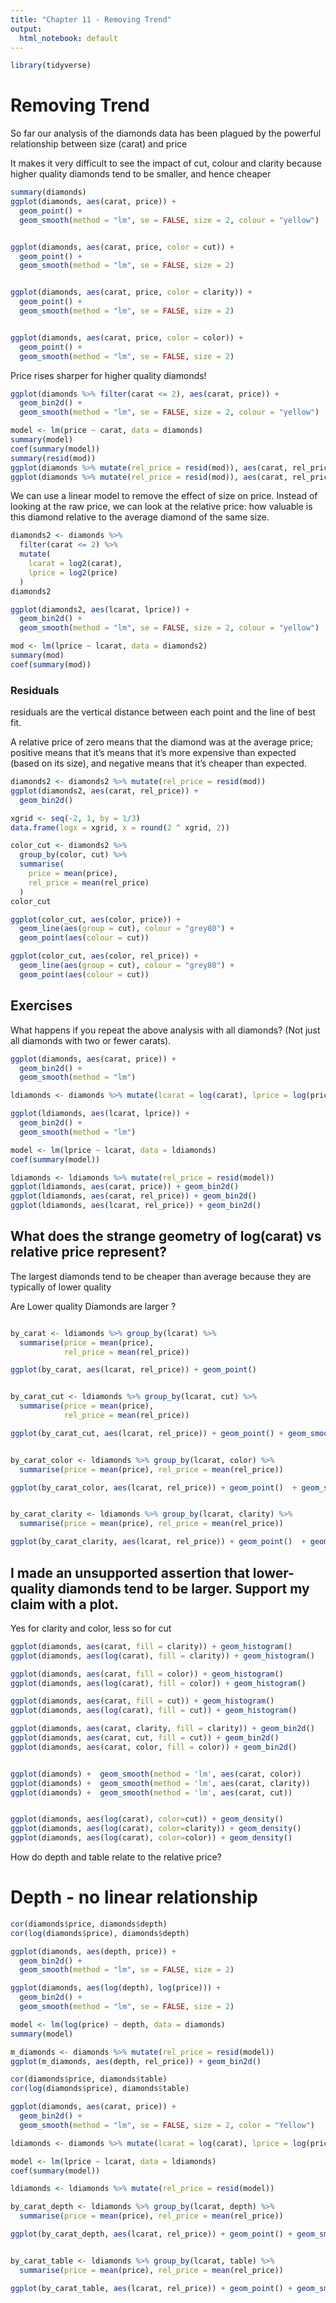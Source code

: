 ```yaml
---
title: "Chapter 11 - Removing Trend"
output:
  html_notebook: default
---
```


```r
library(tidyverse)
```

# Removing Trend

So far our analysis of the diamonds data has been plagued by the powerful relationship between size (carat) and price

It makes it very difficult to see the impact of cut, colour and clarity because higher quality diamonds tend to be smaller, and hence cheaper


```r
summary(diamonds)
ggplot(diamonds, aes(carat, price)) + 
  geom_point() + 
  geom_smooth(method = "lm", se = FALSE, size = 2, colour = "yellow")


ggplot(diamonds, aes(carat, price, color = cut)) + 
  geom_point() + 
  geom_smooth(method = "lm", se = FALSE, size = 2)


ggplot(diamonds, aes(carat, price, color = clarity)) + 
  geom_point() + 
  geom_smooth(method = "lm", se = FALSE, size = 2)


ggplot(diamonds, aes(carat, price, color = color)) + 
  geom_point() + 
  geom_smooth(method = "lm", se = FALSE, size = 2)
```
Price rises sharper for higher quality diamonds!


```r
ggplot(diamonds %>% filter(carat <= 2), aes(carat, price)) + 
  geom_bin2d() + 
  geom_smooth(method = "lm", se = FALSE, size = 2, colour = "yellow")
```

```r
model <- lm(price ~ carat, data = diamonds)
summary(model)
coef(summary(model))
summary(resid(mod))
ggplot(diamonds %>% mutate(rel_price = resid(mod)), aes(carat, rel_price)) + geom_point()
ggplot(diamonds %>% mutate(rel_price = resid(mod)), aes(carat, rel_price)) + geom_bin2d()
```



We can use a linear model to remove the effect of size on price. Instead of looking at the raw price, we can look at the relative price: how valuable is this diamond relative to the average diamond of the same size.


```r
diamonds2 <- diamonds %>% 
  filter(carat <= 2) %>%
  mutate(
    lcarat = log2(carat),
    lprice = log2(price)
  )
diamonds2

ggplot(diamonds2, aes(lcarat, lprice)) + 
  geom_bin2d() + 
  geom_smooth(method = "lm", se = FALSE, size = 2, colour = "yellow")
```




```r
mod <- lm(lprice ~ lcarat, data = diamonds2)
summary(mod)
coef(summary(mod))
```

### Residuals

residuals are the vertical distance between each point and the line of best fit.


A relative price of zero means that the diamond was at the average price; positive means that it’s means that it’s more expensive than expected (based on its size), and negative means that it’s cheaper than expected.


```r
diamonds2 <- diamonds2 %>% mutate(rel_price = resid(mod))
ggplot(diamonds2, aes(carat, rel_price)) + 
  geom_bin2d()
```
```r
xgrid <- seq(-2, 1, by = 1/3)
data.frame(logx = xgrid, x = round(2 ^ xgrid, 2))
```

```r
color_cut <- diamonds2 %>% 
  group_by(color, cut) %>%
  summarise(
    price = mean(price), 
    rel_price = mean(rel_price)
  )
color_cut
```

```r
ggplot(color_cut, aes(color, price)) + 
  geom_line(aes(group = cut), colour = "grey80") +
  geom_point(aes(colour = cut))
```


```r
ggplot(color_cut, aes(color, rel_price)) + 
  geom_line(aes(group = cut), colour = "grey80") +
  geom_point(aes(colour = cut))
```



## Exercises

What happens if you repeat the above analysis with all diamonds? (Not just all diamonds with two or fewer carats). 

```r
ggplot(diamonds, aes(carat, price)) + 
  geom_bin2d() + 
  geom_smooth(method = "lm")

ldiamonds <- diamonds %>% mutate(lcarat = log(carat), lprice = log(price))

ggplot(ldiamonds, aes(lcarat, lprice)) + 
  geom_bin2d() + 
  geom_smooth(method = "lm")

model <- lm(lprice ~ lcarat, data = ldiamonds)
coef(summary(model))

ldiamonds <- ldiamonds %>% mutate(rel_price = resid(model))
ggplot(ldiamonds, aes(carat, price)) + geom_bin2d()
ggplot(ldiamonds, aes(carat, rel_price)) + geom_bin2d()
ggplot(ldiamonds, aes(lcarat, rel_price)) + geom_bin2d()

```

## What does the strange geometry of log(carat) vs relative price represent?

The largest diamonds tend to be cheaper than average because they are typically of lower quality


Are Lower quality Diamonds are larger ? 


```r

```





```r
by_carat <- ldiamonds %>% group_by(lcarat) %>%
  summarise(price = mean(price),
            rel_price = mean(rel_price))

ggplot(by_carat, aes(lcarat, rel_price)) + geom_point()


by_carat_cut <- ldiamonds %>% group_by(lcarat, cut) %>%
  summarise(price = mean(price),
            rel_price = mean(rel_price))

ggplot(by_carat_cut, aes(lcarat, rel_price)) + geom_point() + geom_smooth(method = "lm")


by_carat_color <- ldiamonds %>% group_by(lcarat, color) %>%
  summarise(price = mean(price), rel_price = mean(rel_price))

ggplot(by_carat_color, aes(lcarat, rel_price)) + geom_point()  + geom_smooth(method = "lm")


by_carat_clarity <- ldiamonds %>% group_by(lcarat, clarity) %>%
  summarise(price = mean(price), rel_price = mean(rel_price))

ggplot(by_carat_clarity, aes(lcarat, rel_price)) + geom_point()  + geom_smooth(method = "lm")


```

## I made an unsupported assertion that lower-quality diamonds tend to be larger. Support my claim with a plot.

Yes for clarity and color, less so for cut

```r
ggplot(diamonds, aes(carat, fill = clarity)) + geom_histogram()
ggplot(diamonds, aes(log(carat), fill = clarity)) + geom_histogram()

ggplot(diamonds, aes(carat, fill = color)) + geom_histogram()
ggplot(diamonds, aes(log(carat), fill = color)) + geom_histogram()

ggplot(diamonds, aes(carat, fill = cut)) + geom_histogram()
ggplot(diamonds, aes(log(carat), fill = cut)) + geom_histogram()

ggplot(diamonds, aes(carat, clarity, fill = clarity)) + geom_bin2d()
ggplot(diamonds, aes(carat, cut, fill = cut)) + geom_bin2d()
ggplot(diamonds, aes(carat, color, fill = color)) + geom_bin2d()


ggplot(diamonds) +  geom_smooth(method = 'lm', aes(carat, color)) 
ggplot(diamonds) +  geom_smooth(method = 'lm', aes(carat, clarity))
ggplot(diamonds) +  geom_smooth(method = 'lm', aes(carat, cut))


ggplot(diamonds, aes(log(carat), color=cut)) + geom_density()
ggplot(diamonds, aes(log(carat), color=clarity)) + geom_density()
ggplot(diamonds, aes(log(carat), color=color)) + geom_density()


```
How do depth and table relate to the relative price?


# Depth - no linear relationship

```r
cor(diamonds$price, diamonds$depth)
cor(log(diamonds$price), diamonds$depth)

ggplot(diamonds, aes(depth, price)) + 
  geom_bin2d() + 
  geom_smooth(method = "lm", se = FALSE, size = 2)

ggplot(diamonds, aes(log(depth), log(price))) + 
  geom_bin2d() + 
  geom_smooth(method = "lm", se = FALSE, size = 2)

model <- lm(log(price) ~ depth, data = diamonds)
summary(model)

m_diamonds <- diamonds %>% mutate(rel_price = resid(model))
ggplot(m_diamonds, aes(depth, rel_price)) + geom_bin2d()

```

```r
cor(diamonds$price, diamonds$table)
cor(log(diamonds$price), diamonds$table)

ggplot(diamonds, aes(carat, price)) + 
  geom_bin2d() + 
  geom_smooth(method = "lm", se = FALSE, size = 2, color = "Yellow")

ldiamonds <- diamonds %>% mutate(lcarat = log(carat), lprice = log(price))

model <- lm(lprice ~ lcarat, data = ldiamonds)
coef(summary(model))

ldiamonds <- ldiamonds %>% mutate(rel_price = resid(model))

by_carat_depth <- ldiamonds %>% group_by(lcarat, depth) %>%
  summarise(price = mean(price), rel_price = mean(rel_price))

ggplot(by_carat_depth, aes(lcarat, rel_price)) + geom_point() + geom_smooth(method = "lm")


by_carat_table <- ldiamonds %>% group_by(lcarat, table) %>%
  summarise(price = mean(price), rel_price = mean(rel_price))

ggplot(by_carat_table, aes(lcarat, rel_price)) + geom_point() + geom_smooth(method = "lm")
```

